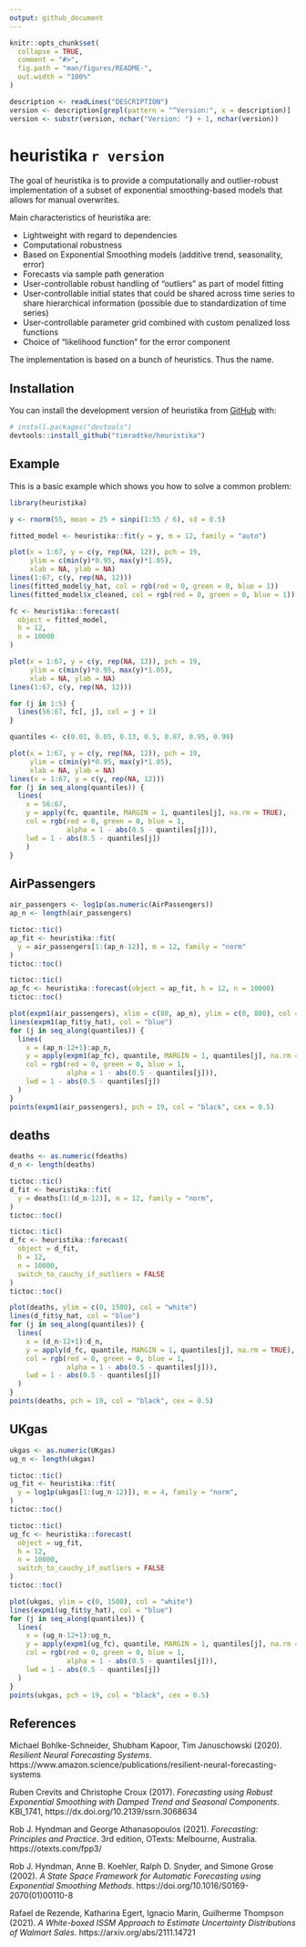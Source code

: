 ```yaml
---
output: github_document
---
```


<!-- README.md is generated from README.Rmd. Please edit that file -->

```r
knitr::opts_chunk$set(
  collapse = TRUE,
  comment = "#>",
  fig.path = "man/figures/README-",
  out.width = "100%"
)
```

```r
description <- readLines("DESCRIPTION")
version <- description[grepl(pattern = "^Version:", x = description)]
version <- substr(version, nchar("Version: ") + 1, nchar(version))
```

# heuristika `r version`

<!-- badges: start -->
<!-- badges: end -->

The goal of heuristika is to provide a computationally and outlier-robust implementation of a subset of exponential smoothing-based models that allows for manual overwrites.

Main characteristics of heuristika are:

- Lightweight with regard to dependencies
- Computational robustness
- Based on Exponential Smoothing models (additive trend, seasonality, error)
- Forecasts via sample path generation
- User-controllable robust handling of "outliers" as part of model fitting
- User-controllable initial states that could be shared across time series to share hierarchical information (possible due to standardization of time series)
- User-controllable parameter grid combined with custom penalized loss functions
- Choice of "likelihood function" for the error component

The implementation is based on a bunch of heuristics. Thus the name.

## Installation

You can install the development version of heuristika from [GitHub](https://github.com/) with:

``` r
# install.packages("devtools")
devtools::install_github("timradtke/heuristika")
```

## Example

This is a basic example which shows you how to solve a common problem:

```r
library(heuristika)

y <- rnorm(55, mean = 25 + sinpi(1:55 / 6), sd = 0.5)

fitted_model <- heuristika::fit(y = y, m = 12, family = "auto")
```

```r
plot(x = 1:67, y = c(y, rep(NA, 12)), pch = 19, 
     ylim = c(min(y)*0.95, max(y)*1.05),
     xlab = NA, ylab = NA)
lines(1:67, c(y, rep(NA, 12)))
lines(fitted_model$y_hat, col = rgb(red = 0, green = 0, blue = 1))
lines(fitted_model$x_cleaned, col = rgb(red = 0, green = 0, blue = 1))
```

```r
fc <- heuristika::forecast(
  object = fitted_model, 
  h = 12, 
  n = 10000
)
```

```r
plot(x = 1:67, y = c(y, rep(NA, 12)), pch = 19, 
     ylim = c(min(y)*0.95, max(y)*1.05),
     xlab = NA, ylab = NA)
lines(1:67, c(y, rep(NA, 12)))

for (j in 1:5) {
  lines(56:67, fc[, j], col = j + 1)
}
```

```r
quantiles <- c(0.01, 0.05, 0.13, 0.5, 0.87, 0.95, 0.99)

plot(x = 1:67, y = c(y, rep(NA, 12)), pch = 19, 
     ylim = c(min(y)*0.95, max(y)*1.05),
     xlab = NA, ylab = NA)
lines(x = 1:67, y = c(y, rep(NA, 12)))
for (j in seq_along(quantiles)) {
  lines(
    x = 56:67, 
    y = apply(fc, quantile, MARGIN = 1, quantiles[j], na.rm = TRUE), 
    col = rgb(red = 0, green = 0, blue = 1, 
              alpha = 1 - abs(0.5 - quantiles[j])),
    lwd = 1 - abs(0.5 - quantiles[j])
    )
}
```

## AirPassengers

```r
air_passengers <- log1p(as.numeric(AirPassengers))
ap_n <- length(air_passengers)

tictoc::tic()
ap_fit <- heuristika::fit(
  y = air_passengers[1:(ap_n-12)], m = 12, family = "norm"
)
tictoc::toc()

tictoc::tic()
ap_fc <- heuristika::forecast(object = ap_fit, h = 12, n = 10000)
tictoc::toc()
```

```r
plot(expm1(air_passengers), xlim = c(80, ap_n), ylim = c(0, 800), col = "white")
lines(expm1(ap_fit$y_hat), col = "blue")
for (j in seq_along(quantiles)) {
  lines(
    x = (ap_n-12+1):ap_n, 
    y = apply(expm1(ap_fc), quantile, MARGIN = 1, quantiles[j], na.rm = TRUE), 
    col = rgb(red = 0, green = 0, blue = 1, 
              alpha = 1 - abs(0.5 - quantiles[j])),
    lwd = 1 - abs(0.5 - quantiles[j])
  )
}
points(expm1(air_passengers), pch = 19, col = "black", cex = 0.5)
```

## deaths

```r
deaths <- as.numeric(fdeaths)
d_n <- length(deaths)

tictoc::tic()
d_fit <- heuristika::fit(
  y = deaths[1:(d_n-12)], m = 12, family = "norm", 
)
tictoc::toc()

tictoc::tic()
d_fc <- heuristika::forecast(
  object = d_fit, 
  h = 12, 
  n = 10000,
  switch_to_cauchy_if_outliers = FALSE
)
tictoc::toc()
```

```r
plot(deaths, ylim = c(0, 1500), col = "white")
lines(d_fit$y_hat, col = "blue")
for (j in seq_along(quantiles)) {
  lines(
    x = (d_n-12+1):d_n, 
    y = apply(d_fc, quantile, MARGIN = 1, quantiles[j], na.rm = TRUE), 
    col = rgb(red = 0, green = 0, blue = 1, 
              alpha = 1 - abs(0.5 - quantiles[j])),
    lwd = 1 - abs(0.5 - quantiles[j])
  )
}
points(deaths, pch = 19, col = "black", cex = 0.5)
```

## UKgas

```r
ukgas <- as.numeric(UKgas)
ug_n <- length(ukgas)

tictoc::tic()
ug_fit <- heuristika::fit(
  y = log1p(ukgas[1:(ug_n-12)]), m = 4, family = "norm", 
)
tictoc::toc()

tictoc::tic()
ug_fc <- heuristika::forecast(
  object = ug_fit, 
  h = 12, 
  n = 10000,
  switch_to_cauchy_if_outliers = FALSE
)
tictoc::toc()
```

```r
plot(ukgas, ylim = c(0, 1500), col = "white")
lines(expm1(ug_fit$y_hat), col = "blue")
for (j in seq_along(quantiles)) {
  lines(
    x = (ug_n-12+1):ug_n, 
    y = apply(expm1(ug_fc), quantile, MARGIN = 1, quantiles[j], na.rm = TRUE), 
    col = rgb(red = 0, green = 0, blue = 1, 
              alpha = 1 - abs(0.5 - quantiles[j])),
    lwd = 1 - abs(0.5 - quantiles[j])
  )
}
points(ukgas, pch = 19, col = "black", cex = 0.5)
```

## References

Michael Bohlke-Schneider, Shubham Kapoor, Tim Januschowski (2020). *Resilient Neural Forecasting Systems*. https://www.amazon.science/publications/resilient-neural-forecasting-systems

Ruben Crevits and Christophe Croux (2017). *Forecasting using Robust Exponential Smoothing with Damped Trend and Seasonal Components*. KBI_1741, https://dx.doi.org/10.2139/ssrn.3068634

Rob J. Hyndman and George Athanasopoulos (2021). *Forecasting: Principles and Practice*. 3rd edition, OTexts: Melbourne, Australia. https://otexts.com/fpp3/

Rob J. Hyndman, Anne B. Koehler, Ralph D. Snyder, and Simone Grose (2002). *A State Space Framework for Automatic Forecasting using Exponential Smoothing Methods*. https://doi.org/10.1016/S0169-2070(01)00110-8

Rafael de Rezende, Katharina Egert, Ignacio Marin, Guilherme Thompson (2021). *A White-boxed ISSM Approach to Estimate Uncertainty Distributions of Walmart Sales*. https://arxiv.org/abs/2111.14721
